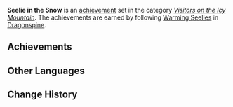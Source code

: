{{Achievement Set Infobox
|title        = 
|primogems    = {{Achievement/Primogems|Seelie in the Snow}}
|total        = {{Achievement/Total|Seelie in the Snow}}
|category     = Visitors on the Icy Mountain
}}
'''Seelie in the Snow''' is an [[achievement]] set in the category ''[[Visitors on the Icy Mountain]]''. The achievements are earned by following [[Warming Seelie]]s in [[Dragonspine]].

==Achievements==
{{Achievements by Category Table|Seelie in the Snow}}
<!--
==Notes==

==Trivia==
-->
==Other Languages==
{{Other Languages
|en      = Seelie in the Snow
|zhs     = 踏雪引路人
|zhs_rm  = Tà​xuě Yǐnlùrén
|zht     = 踏雪引路人
|zht_rm  = Tà​xuě Yǐnlùrén
|zh_tl   = 
|ja      = 雪踏みの導き
|ja_rm   = Yukifumi no Michibiki
|ja_tl   = 
|ko      = 설원 속 길잡이
|ko_rm   = Seorwon Sok Giljabi
|ko_tl   = 
|es      = Guías de las nieves
|es_tl   = 
|fr      = Guidé/Guidée par la montagne
|fr_tl   = Guided by the Mountain <small>(male/female)<small>
|ru      = Фея среди снегов
|ru_tl   = 
|th      = ผู้นำทางกลางหิมะ
|th_rm   = 
|th_tl   = 
|vi      = Người dẫn đường trong tuyết
|vi_tl   = 
|de      = Wegweiser im Schnee
|de_tl   = Signpost in Snow
|id      = Pemandu Gunung Salju
|id_tl   = Snow Mountain Guide
|pt      = Guia da Neve
|pt_tl   = 
}}

==Change History==
{{Change History|1.2}}
<!--
==References==
{{Reflist}}
-->